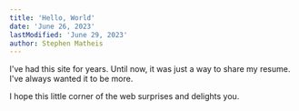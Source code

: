 ```yaml
---
title: 'Hello, World'
date: 'June 26, 2023'
lastModified: 'June 29, 2023'
author: Stephen Matheis
---
```


I've had this site for years. Until now, it was just a way to share my resume. I've always wanted it to be more.

I hope this little corner of the web surprises and delights you.
